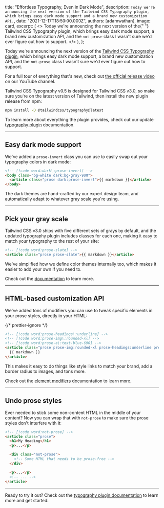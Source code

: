 
  title: "Effortless Typography, Even in Dark Mode",
  description: `Today we're announcing the next version of the Tailwind CSS Typography plugin, which brings easy dark mode support and a brand new customization API.`,
  date: "2021-12-17T18:50:00.000Z",
  authors: [adamwathan],
  image: card,
  excerpt: (
    <>
      Today we're announcing the next version of the{" "}
      <Link href="https://v3.tailwindcss.com/docs/typography-plugin">Tailwind CSS Typography plugin</Link>, which brings
      easy dark mode support, a brand new customization API, and the `not-prose` class I wasn't sure we'd ever figure
      out how to support.
    </>
  ),
};

Today we're announcing the next version of the [Tailwind CSS Typography plugin](https://v3.tailwindcss.com/docs/typography-plugin), which brings easy dark mode support, a brand new customization API, and the `not-prose` class I wasn't sure we'd ever figure out how to support.

<YouTubeVideo id="Aa2RjxU-BCw" />

For a full tour of everything that's new, check out [the official release video](https://www.youtube.com/watch?v=GEYkwfYytAM) on our YouTube channel.

Tailwind CSS Typography v0.5 is designed for Tailwind CSS v3.0, so make sure you're on the latest version of Tailwind, then install the new plugin release from npm:

```sh
npm install -D @tailwindcss/typography@latest
```

To learn more about everything the plugin provides, check out our update [typography plugin](https://v3.tailwindcss.com/docs/typography-plugin) documentation.

---

## Easy dark mode support

We've added a `prose-invert` class you can use to easily swap out your typography colors in dark mode:

```html
<!-- [!code word:dark\:prose-invert] -->
<body class="bg-white dark:bg-gray-900">
  <article class="prose dark:prose-invert">{{ markdown }}</article>
</body>
```

The dark themes are hand-crafted by our expert design team, and automatically adapt to whatever gray scale you're using.

---

## Pick your gray scale

Tailwind CSS v3.0 ships with five different sets of grays by default, and the updated typography plugin includes classes for each one, making it easy to match your typography to the rest of your site:

```html
<!-- [!code word:prose-slate] -->
<article class="prose prose-slate">{{ markdown }}</article>
```

We've simplified how we define color themes internally too, which makes it easier to add your own if you need to.

Check out the [documentation](https://v3.tailwindcss.com/docs/typography-plugin#choosing-a-gray-scale) to learn more.

---

## HTML-based customization API

We've added tons of modifiers you can use to tweak specific elements in your prose styles, directly in your HTML:

{/* prettier-ignore */}
```html
<!-- [!code word:prose-headings\:underline] -->
<!-- [!code word:prose-img\:rounded-xl] -->
<!-- [!code word:prose-a\:text-blue-600] -->
<article class="prose prose-img:rounded-xl prose-headings:underline prose-a:text-blue-600">
  {{ markdown }}
</article>
```

This makes it easy to do things like style links to match your brand, add a border radius to images, and tons more.

Check out the [element modifiers](https://v3.tailwindcss.com/docs/typography-plugin#element-modifiers) documentation to learn more.

---

## Undo prose styles

Ever needed to stick some non-content HTML in the middle of your content? Now you can wrap that with `not-prose` to make sure the prose styles don't interfere with it:

```html
<!-- [!code word:not-prose] -->
<article class="prose">
  <h1>My Heading</h1>
  <p>...</p>

  <div class="not-prose">
    <!-- Some HTML that needs to be prose-free -->
  </div>

  <p>...</p>
  <!-- ... -->
</article>
```

---

Ready to try it out? Check out the [typography plugin documentation](https://v3.tailwindcss.com/docs/typography-plugin) to learn more and get started.
